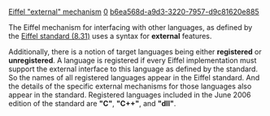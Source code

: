 [[Property:title|Eiffel "external" mechanism]]
[[Property:weight|0]]
[[Property:uuid|b6ea568d-a9d3-3220-7957-d9c81620e885]]
{{UnderConstruction}}


The Eiffel mechanism for interfacing with other languages, as defined by the [[ECMA Standard 367|Eiffel standard (8.31)]] uses a syntax for '''external''' features. 

Additionally, there is a notion of target languages being either '''registered''' or '''unregistered'''. A language is registered if every Eiffel implementation must support the external interface to this language as defined by the standard. So the names of all registered languages appear in the Eiffel standard. And the details of the specific external mechanisms for those languages also appear in the standard. Registered languages included in the June 2006 edition of the standard are '''"C"''', '''"C++"''', and '''"dll"'''. 





 

